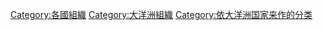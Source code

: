 {{Categories by country|nocat}}

[[Category:各國組織|Category:各國組織]]
[[Category:大洋洲組織|Category:大洋洲組織]]
[[Category:依大洋洲国家来作的分类|Category:依大洋洲国家来作的分类]]